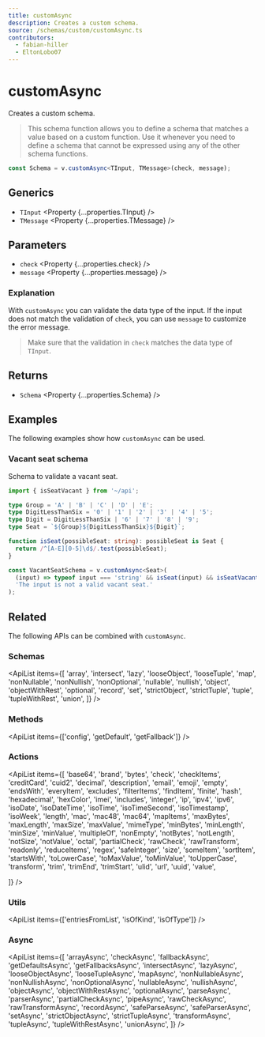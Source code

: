 ```yaml
---
title: customAsync
description: Creates a custom schema.
source: /schemas/custom/customAsync.ts
contributors:
  - fabian-hiller
  - EltonLobo07
---
```



# customAsync

Creates a custom schema.

> This schema function allows you to define a schema that matches a value based on a custom function. Use it whenever you need to define a schema that cannot be expressed using any of the other schema functions.

```ts
const Schema = v.customAsync<TInput, TMessage>(check, message);
```

## Generics

- `TInput` <Property {...properties.TInput} />
- `TMessage` <Property {...properties.TMessage} />

## Parameters

- `check` <Property {...properties.check} />
- `message` <Property {...properties.message} />

### Explanation

With `customAsync` you can validate the data type of the input. If the input does not match the validation of `check`, you can use `message` to customize the error message.

> Make sure that the validation in `check` matches the data type of `TInput`.

## Returns

- `Schema` <Property {...properties.Schema} />

## Examples

The following examples show how `customAsync` can be used.

### Vacant seat schema

Schema to validate a vacant seat.

```ts
import { isSeatVacant } from '~/api';

type Group = 'A' | 'B' | 'C' | 'D' | 'E';
type DigitLessThanSix = '0' | '1' | '2' | '3' | '4' | '5';
type Digit = DigitLessThanSix | '6' | '7' | '8' | '9';
type Seat = `${Group}${DigitLessThanSix}${Digit}`;

function isSeat(possibleSeat: string): possibleSeat is Seat {
  return /^[A-E][0-5]\d$/.test(possibleSeat);
}

const VacantSeatSchema = v.customAsync<Seat>(
  (input) => typeof input === 'string' && isSeat(input) && isSeatVacant(input),
  'The input is not a valid vacant seat.'
);
```

## Related

The following APIs can be combined with `customAsync`.

### Schemas

<ApiList
  items={[
    'array',
    'intersect',
    'lazy',
    'looseObject',
    'looseTuple',
    'map',
    'nonNullable',
    'nonNullish',
    'nonOptional',
    'nullable',
    'nullish',
    'object',
    'objectWithRest',
    'optional',
    'record',
    'set',
    'strictObject',
    'strictTuple',
    'tuple',
    'tupleWithRest',
    'union',
  ]}
/>

### Methods

<ApiList items={['config', 'getDefault', 'getFallback']} />

### Actions

<ApiList
  items={[
    'base64',
    'brand',
    'bytes',
    'check',
    'checkItems',
    'creditCard',
    'cuid2',
    'decimal',
    'description',
    'email',
    'emoji',
    'empty',
    'endsWith',
    'everyItem',
    'excludes',
    'filterItems',
    'findItem',
    'finite',
    'hash',
    'hexadecimal',
    'hexColor',
    'imei',
    'includes',
    'integer',
    'ip',
    'ipv4',
    'ipv6',
    'isoDate',
    'isoDateTime',
    'isoTime',
    'isoTimeSecond',
    'isoTimestamp',
    'isoWeek',
    'length',
    'mac',
    'mac48',
    'mac64',
    'mapItems',
    'maxBytes',
    'maxLength',
    'maxSize',
    'maxValue',
    'mimeType',
    'minBytes',
    'minLength',
    'minSize',
    'minValue',
    'multipleOf',
    'nonEmpty',
    'notBytes',
    'notLength',
    'notSize',
    'notValue',
    'octal',
    'partialCheck',
    'rawCheck',
    'rawTransform',
    'readonly',
    'reduceItems',
    'regex',
    'safeInteger',
    'size',
    'someItem',
    'sortItem',
    'startsWith',
    'toLowerCase',
    'toMaxValue',
    'toMinValue',
    'toUpperCase',
    'transform',
    'trim',
    'trimEnd',
    'trimStart',
    'ulid',
    'url',
    'uuid',
    'value',

]}
/>

### Utils

<ApiList items={['entriesFromList', 'isOfKind', 'isOfType']} />

### Async

<ApiList
  items={[
    'arrayAsync',
    'checkAsync',
    'fallbackAsync',
    'getDefaultsAsync',
    'getFallbacksAsync',
    'intersectAsync',
    'lazyAsync',
    'looseObjectAsync',
    'looseTupleAsync',
    'mapAsync',
    'nonNullableAsync',
    'nonNullishAsync',
    'nonOptionalAsync',
    'nullableAsync',
    'nullishAsync',
    'objectAsync',
    'objectWithRestAsync',
    'optionalAsync',
    'parseAsync',
    'parserAsync',
    'partialCheckAsync',
    'pipeAsync',
    'rawCheckAsync',
    'rawTransformAsync',
    'recordAsync',
    'safeParseAsync',
    'safeParserAsync',
    'setAsync',
    'strictObjectAsync',
    'strictTupleAsync',
    'transformAsync',
    'tupleAsync',
    'tupleWithRestAsync',
    'unionAsync',
  ]}
/>
